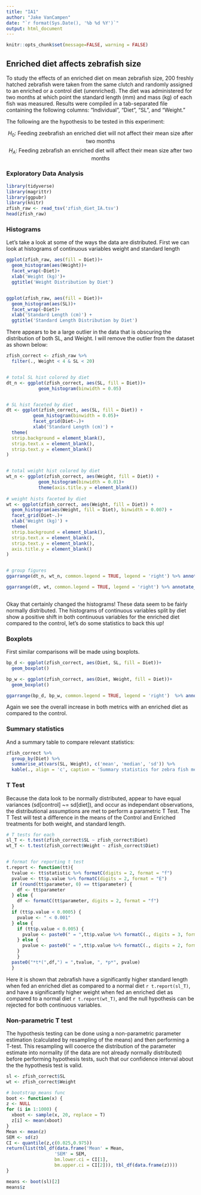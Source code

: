 ```yaml
---
title: "IA1"
author: "Jake VanCampen"
date: "`r format(Sys.Date(), '%b %d %Y')`"
output: html_document
---
```



```r
knitr::opts_chunk$set(message=FALSE, warning = FALSE)
```


## Enriched diet affects zebrafish size

To study the effects of an enriched diet on mean zebrafish size,
200 freshly hatched zebrafish were taken from the same clutch and randomly assigned to an enriched or a control diet (unenriched). The diet was administered for two months at which point the standard length (mm) and mass (kg) of each fish was measured. Results were compiled in a tab-separated file containing the following columns: "Individual", "Diet", "SL", and "Weight."


The following are the hypothesis to be tested in this experiment: 



$$ H{_0} \text{: Feeding zeebrafish an enriched diet will not affect their mean size after two months}$$ 
$$ H{_A} \text{: Feeding zebrafish an enriched diet will affect their mean size after two months} $$



### Exploratory Data Analysis


```r
library(tidyverse)
library(magrittr)
library(ggpubr)
library(knitr)
zfish_raw <- read_tsv('zfish_diet_IA.tsv')
head(zfish_raw)
```



### Histograms 

Let's take a look at some of the ways the data are distributed. First we can look at histograms of continuous variables weight and standard length

```r
ggplot(zfish_raw, aes(fill = Diet))+ 
  geom_histogram(aes(Weight))+ 
  facet_wrap(~Diet)+
  xlab('Weight (kg)')+
  ggtitle('Weight Distribution by Diet')


ggplot(zfish_raw, aes(fill = Diet))+ 
  geom_histogram(aes(SL))+ 
  facet_wrap(~Diet)+ 
  xlab('Standard Length (cm)') + 
  ggtitle('Standard Length Distribution by Diet') 

```


There appears to be a large outlier in the data that is obscuring the distribution of both SL, and Weight. I will remove the outlier from the dataset as shown below: 

```r
zfish_correct <- zfish_raw %>% 
  filter(., Weight < 4 & SL < 20)


# total SL hist colored by diet
dt_n <- ggplot(zfish_correct, aes(SL, fill = Diet))+
            geom_histogram(binwidth = 0.05)


# SL hist faceted by diet
dt <- ggplot(zfish_correct, aes(SL, fill = Diet)) + 
          geom_histogram(binwidth = 0.05)+ 
          facet_grid(Diet~.)+
          xlab('Standard Length (cm)') + 
  theme(
  strip.background = element_blank(),
  strip.text.x = element_blank(),
  strip.text.y = element_blank()
)


# total weight hist colored by diet
wt_n <- ggplot(zfish_correct, aes(Weight, fill = Diet)) +
            geom_histogram(binwidth = 0.01)+
            theme(axis.title.y = element_blank())
  
# weight hists faceted by diet
wt <- ggplot(zfish_correct, aes(Weight, fill = Diet)) + 
  geom_histogram(aes(Weight, fill = Diet), binwidth = 0.007) + 
  facet_grid(Diet~.)+
  xlab('Weight (kg)') + 
  theme(
  strip.background = element_blank(),
  strip.text.x = element_blank(),
  strip.text.y = element_blank(),
  axis.title.y = element_blank()
)


# group figures
ggarrange(dt_n, wt_n, common.legend = TRUE, legend = 'right') %>% annotate_figure(., top = text_grob("Histograms of continuous variables"))

ggarrange(dt, wt, common.legend = TRUE, legend = 'right') %>% annotate_figure(., top = text_grob("Histograms of continuous variables split by diet"))
      
```


Okay that certainly changed the histograms! These data seem to be fairly normally distributed. The histograms of continuous variables split by diet show a positive shift in both continuous variables for the enriched diet compared to the control, let's do some statistics to back this up!


### Boxplots

First similar comparisons will be made using boxplots.

```r
bp_d <- ggplot(zfish_correct, aes(Diet, SL, fill = Diet))+ 
  geom_boxplot()

bp_w <- ggplot(zfish_correct, aes(Diet, Weight, fill = Diet))+ 
  geom_boxplot()

ggarrange(bp_d, bp_w, common.legend = TRUE, legend = 'right')  %>% annotate_figure(., top = text_grob("Boxplots of zebrafish measurements by diet"))
```

Again we see the overall increase in both metrics with an enriched diet as compared to the control.


### Summary statistics

And a summary table to compare relevant statistics:
```r
zfish_correct %>% 
  group_by(Diet) %>%
  summarise_at(vars(SL, Weight), c('mean', 'median', 'sd')) %>% 
  kable(., align = 'c', caption = 'Summary statistics for zebra fish measuremnets by diet')

```


### T Test

Because the data look to be normally distributed, appear to have equal variances (sd[control] ~= sd[diet]), and occur as independant observations, the distributional assumptions are met to perform a parametric T Test. The T Test will test a difference in the means of the Control and Enriched treatments for both weight, and standard length.


```r

# T tests for each 
sl_T <- t.test(zfish_correct$SL ~ zfish_correct$Diet)
wt_T <- t.test(zfish_correct$Weight ~ zfish_correct$Diet)


# format for reporting t test
t.report <- function(tt){
  tvalue <- tt$statistic %>% formatC(digits = 2, format = "f")
  pvalue <- tt$p.value %>% formatC(digits = 2, format = "E")
  if (round(tt$parameter, 0) == tt$parameter) {
    df <- tt$parameter
  } else {
    df <- formatC(tt$parameter, digits = 2, format = "f")
  }
  if (tt$p.value < 0.0005) {
    pvalue <- " < 0.001" 
  } else { 
    if (tt$p.value < 0.005) {
      pvalue <- paste0(" = ",tt$p.value %>% formatC(., digits = 3, format = "f"))
    } else {
      pvalue <- paste0(" = ",tt$p.value %>% formatC(., digits = 2, format = "f"))
    }
    } 
  paste0("*t*(",df,") = ",tvalue, ", *p*", pvalue)
  }
```


Here it is shown that zebrafish have a significantly higher standard length when fed an enriched diet as compared to a normal diet `r t.report(sl_T)`, and have a significantly higher weight when fed an enriched diet as compared to a normal diet `r t.report(wt_T)`, and the null hypothesis can be rejected for both continuous variables.


### Non-parametric T test

The hypothesis testing can be done using a non-parametric parameter estimation (calculated by resampling of the means) and then performing a T-test. This resampling will cooerce the distribution of the parameter estimate into normality (if the data are not already normally distributed) before performing hypothesis tests, such that our confidence interval about the the hypothesis test is valid. 

```r

sl <- zfish_correct$SL
wt <- zfish_correct$Weight

# bootstrap_means func
boot <- function(x) {
z <- NULL 
for (i in 1:1000) {
  xboot <- sample(x, 20, replace = T)
  z[i] <- mean(xboot)
}
Mean <- mean(z)
SEM <- sd(z)
CI <- quantile(z,c(0.025,0.975))
return(list(tbl_df(data.frame('Mean' = Mean,
                  'SEM' = SEM, 
                  bm.lower.ci = CI[1], 
                  bm.upper.ci = CI[2])), tbl_df(data.frame(z))))
}

means <- boot(sl)[2]
means$z

```








